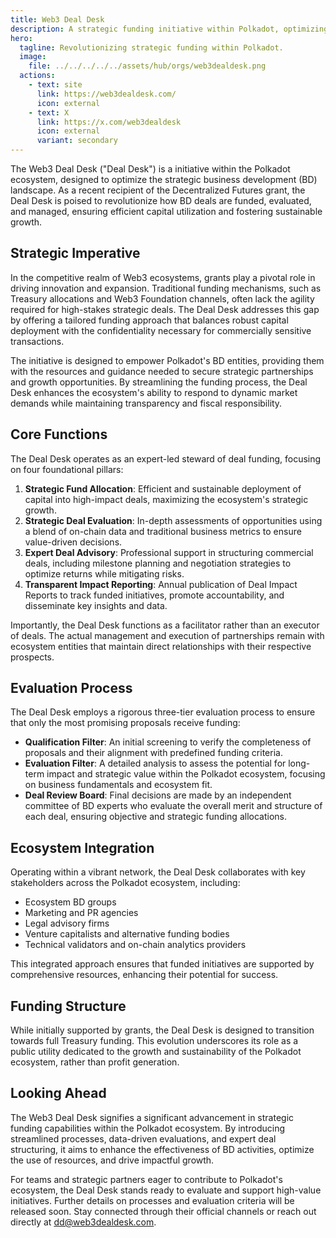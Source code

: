 ```yaml
---
title: Web3 Deal Desk
description: A strategic funding initiative within Polkadot, optimizing business development through expert evaluations, deal structuring, and impact reporting.
hero:
  tagline: Revolutionizing strategic funding within Polkadot.
  image: 
    file: ../../../../../assets/hub/orgs/web3dealdesk.png
  actions:
    - text: site
      link: https://web3dealdesk.com/
      icon: external
    - text: X
      link: https://x.com/web3dealdesk
      icon: external
      variant: secondary
---
```


The Web3 Deal Desk ("Deal Desk") is a initiative within the Polkadot ecosystem, designed to optimize the strategic business development (BD) landscape. As a recent recipient of the Decentralized Futures grant, the Deal Desk is poised to revolutionize how BD deals are funded, evaluated, and managed, ensuring efficient capital utilization and fostering sustainable growth.

## Strategic Imperative
In the competitive realm of Web3 ecosystems, grants play a pivotal role in driving innovation and expansion. Traditional funding mechanisms, such as Treasury allocations and Web3 Foundation channels, often lack the agility required for high-stakes strategic deals. The Deal Desk addresses this gap by offering a tailored funding approach that balances robust capital deployment with the confidentiality necessary for commercially sensitive transactions.

The initiative is designed to empower Polkadot's BD entities, providing them with the resources and guidance needed to secure strategic partnerships and growth opportunities. By streamlining the funding process, the Deal Desk enhances the ecosystem's ability to respond to dynamic market demands while maintaining transparency and fiscal responsibility.

## Core Functions
The Deal Desk operates as an expert-led steward of deal funding, focusing on four foundational pillars:

1. **Strategic Fund Allocation**: Efficient and sustainable deployment of capital into high-impact deals, maximizing the ecosystem's strategic growth.
2. **Strategic Deal Evaluation**: In-depth assessments of opportunities using a blend of on-chain data and traditional business metrics to ensure value-driven decisions.
3. **Expert Deal Advisory**: Professional support in structuring commercial deals, including milestone planning and negotiation strategies to optimize returns while mitigating risks.
4. **Transparent Impact Reporting**: Annual publication of Deal Impact Reports to track funded initiatives, promote accountability, and disseminate key insights and data.

Importantly, the Deal Desk functions as a facilitator rather than an executor of deals. The actual management and execution of partnerships remain with ecosystem entities that maintain direct relationships with their respective prospects.

## Evaluation Process
The Deal Desk employs a rigorous three-tier evaluation process to ensure that only the most promising proposals receive funding:

- **Qualification Filter**: An initial screening to verify the completeness of proposals and their alignment with predefined funding criteria.
- **Evaluation Filter**: A detailed analysis to assess the potential for long-term impact and strategic value within the Polkadot ecosystem, focusing on business fundamentals and ecosystem fit.
- **Deal Review Board**: Final decisions are made by an independent committee of BD experts who evaluate the overall merit and structure of each deal, ensuring objective and strategic funding allocations.

## Ecosystem Integration
Operating within a vibrant network, the Deal Desk collaborates with key stakeholders across the Polkadot ecosystem, including:

- Ecosystem BD groups
- Marketing and PR agencies
- Legal advisory firms
- Venture capitalists and alternative funding bodies
- Technical validators and on-chain analytics providers

This integrated approach ensures that funded initiatives are supported by comprehensive resources, enhancing their potential for success.

## Funding Structure
While initially supported by grants, the Deal Desk is designed to transition towards full Treasury funding. This evolution underscores its role as a public utility dedicated to the growth and sustainability of the Polkadot ecosystem, rather than profit generation.

## Looking Ahead
The Web3 Deal Desk signifies a significant advancement in strategic funding capabilities within the Polkadot ecosystem. By introducing streamlined processes, data-driven evaluations, and expert deal structuring, it aims to enhance the effectiveness of BD activities, optimize the use of resources, and drive impactful growth.

For teams and strategic partners eager to contribute to Polkadot's ecosystem, the Deal Desk stands ready to evaluate and support high-value initiatives. Further details on processes and evaluation criteria will be released soon. Stay connected through their official channels or reach out directly at [dd@web3dealdesk.com](mailto:dd@web3dealdesk.com).